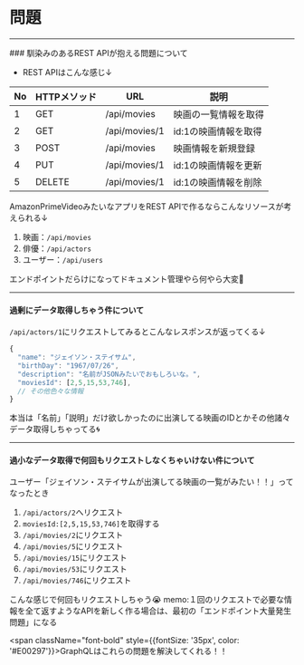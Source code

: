 # 問題
<hr />
### 馴染みのあるREST APIが抱える問題について

- REST APIはこんな感じ↓

|No|HTTPメソッド|URL|説明|
|--|--|--|--|
|1|GET|/api/movies|映画の一覧情報を取得|
|2|GET|/api/movies/1|id:1の映画情報を取得|
|3|POST|/api/movies|映画情報を新規登録|
|4|PUT|/api/movies/1|id:1の映画情報を更新|
|5|DELETE|/api/movies/1|id:1の映画情報を削除|

AmazonPrimeVideoみたいなアプリをREST APIで作るならこんなリソースが考えられる↓
1. 映画：`/api/movies`
2. 俳優：`/api/actors`
3. ユーザー：`/api/users`

<span className="text-danger font-bold border-bottom">エンドポイントだらけになってドキュメント管理やら何やら大変🤮</span>

<hr />

#### 過剰にデータ取得しちゃう件について
`/api/actors/1`にリクエストしてみるとこんなレスポンスが返ってくる↓
```js
{
  "name": "ジェイソン・ステイサム",
  "birthDay": "1967/07/26",
  "description": "名前がJSONみたいでおもしろいな。",
  "moviesId": [2,5,15,53,746],
  // その他色々な情報
}
```
<span className="text-danger font-bold">本当は「名前」「説明」だけ欲しかったのに出演してる映画のIDとかその他諸々データ取得しちゃってる🌀</span>

<hr />

#### 過小なデータ取得で何回もリクエストしなくちゃいけない件について
ユーザー「ジェイソン・ステイサムが出演してる映画の一覧がみたい！！」ってなったとき<br />
1. `/api/actors/2`へリクエスト
2. `moviesId:[2,5,15,53,746]`を取得する
3. `/api/movies/2`にリクエスト
4. `/api/movies/5`にリクエスト
5. `/api/movies/15`にリクエスト
6. `/api/movies/53`にリクエスト
7. `/api/movies/746`にリクエスト

<span className="text-danger font-bold">こんな感じで何回もリクエストしちゃう😭</span>
memo:１回のリクエストで必要な情報を全て返すようなAPIを新しく作る場合は、最初の「エンドポイント大量発生問題」になる

<span className="font-bold" style={{fontSize: '35px', color: '#E00297'}}>GraphQLはこれらの問題を解決してくれる！！</span>